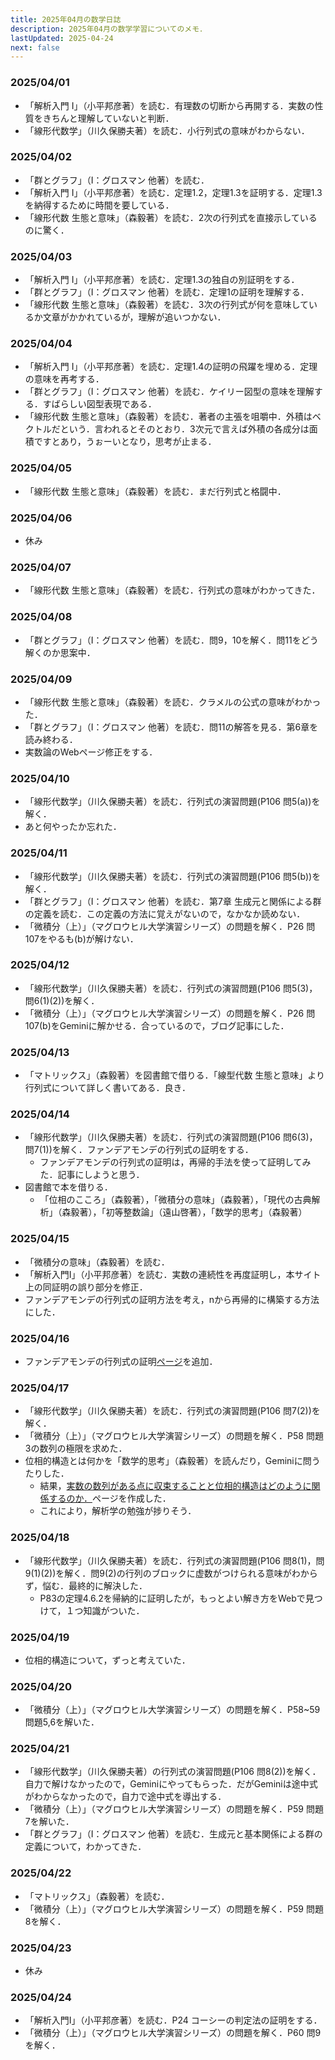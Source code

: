 ```yaml
---
title: 2025年04月の数学日誌
description: 2025年04月の数学学習についてのメモ．
lastUpdated: 2025-04-24
next: false
---
```


### 2025/04/01
- 「解析入門 Ⅰ」（小平邦彦著）を読む．有理数の切断から再開する．実数の性質をきちんと理解していないと判断．
- 「線形代数学」（川久保勝夫著）を読む．小行列式の意味がわからない．

### 2025/04/02
- 「群とグラフ」（I：グロスマン 他著）を読む．
- 「解析入門 Ⅰ」（小平邦彦著）を読む．定理1.2，定理1.3を証明する．定理1.3を納得するために時間を要している．
- 「線形代数 生態と意味」（森毅著）を読む．2次の行列式を直接示しているのに驚く．

### 2025/04/03
- 「解析入門 Ⅰ」（小平邦彦著）を読む．定理1.3の独自の別証明をする．
- 「群とグラフ」（I：グロスマン 他著）を読む．定理1の証明を理解する．
- 「線形代数 生態と意味」（森毅著）を読む．3次の行列式が何を意味しているか文章がかかれているが，理解が追いつかない．

### 2025/04/04
- 「解析入門 Ⅰ」（小平邦彦著）を読む．定理1.4の証明の飛躍を埋める．定理の意味を再考する．
- 「群とグラフ」（I：グロスマン 他著）を読む．ケイリー図型の意味を理解する．すばらしい図型表現である．
- 「線形代数 生態と意味」（森毅著）を読む．著者の主張を咀嚼中．外積はベクトルだという．言われるとそのとおり．3次元で言えば外積の各成分は面積ですとあり，うぉーいとなり，思考が止まる．

### 2025/04/05
- 「線形代数 生態と意味」（森毅著）を読む．まだ行列式と格闘中．

### 2025/04/06
- 休み

### 2025/04/07
- 「線形代数 生態と意味」（森毅著）を読む．行列式の意味がわかってきた．

### 2025/04/08
- 「群とグラフ」（I：グロスマン 他著）を読む．問9，10を解く．問11をどう解くのか思案中．

### 2025/04/09
- 「線形代数 生態と意味」（森毅著）を読む．クラメルの公式の意味がわかった．
- 「群とグラフ」（I：グロスマン 他著）を読む．問11の解答を見る．第6章を読み終わる．
- 実数論のWebページ修正をする．

### 2025/04/10
- 「線形代数学」（川久保勝夫著）を読む．行列式の演習問題(P106 問5(a))を解く．
- あと何やったか忘れた．

### 2025/04/11
- 「線形代数学」（川久保勝夫著）を読む．行列式の演習問題(P106 問5(b))を解く．
- 「群とグラフ」（I：グロスマン 他著）を読む．第7章 生成元と関係による群の定義を読む．この定義の方法に覚えがないので，なかなか読めない．
- 「微積分（上）」（マグロウヒル大学演習シリーズ）の問題を解く．P26 問107をやるも(b)が解けない．

### 2025/04/12
- 「線形代数学」（川久保勝夫著）を読む．行列式の演習問題(P106 問5(3)，問6(1)(2))を解く．
- 「微積分（上）」（マグロウヒル大学演習シリーズ）の問題を解く．P26 問107(b)をGeminiに解かせる．合っているので，ブログ記事にした．

### 2025/04/13
- 「マトリックス」（森毅著）を図書館で借りる．「線型代数 生態と意味」より行列式について詳しく書いてある．良き．

### 2025/04/14
- 「線形代数学」（川久保勝夫著）を読む．行列式の演習問題(P106 問6(3)，問7(1))を解く．ファンデアモンデの行列式の証明をする．
  - ファンデアモンデの行列式の証明は，再帰的手法を使って証明してみた．記事にしようと思う．
- 図書館で本を借りる．
  - 「位相のこころ」（森毅著），「微積分の意味」（森毅著），「現代の古典解析」（森毅著），「初等整数論」（遠山啓著），「数学的思考」（森毅著）
 
### 2025/04/15
- 「微積分の意味」（森毅著）を読む．
- 「解析入門Ⅰ」（小平邦彦著）を読む．実数の連続性を再度証明し，本サイト上の同証明の誤り部分を修正．
- ファンデアモンデの行列式の証明方法を考え，nから再帰的に構築する方法にした．

### 2025/04/16
- ファンデアモンデの行列式の証明[ページ](/linear_algebra/exercises/0100_vandermonde_determinant/)を追加．

### 2025/04/17
- 「線形代数学」（川久保勝夫著）を読む．行列式の演習問題(P106 問7(2))を解く．
- 「微積分（上）」（マグロウヒル大学演習シリーズ）の問題を解く．P58 問題3の数列の極限を求めた．
- 位相的構造とは何かを「数学的思考」（森毅著）を読んだり，Geminiに問うたりした．
  - 結果，[実数の数列がある点に収束することと位相的構造はどのように関係するのか．](/other/0400_real_sequences_and_topological_structures/)ページを作成した．
  - これにより，解析学の勉強が捗りそう．

### 2025/04/18
- 「線形代数学」（川久保勝夫著）を読む．行列式の演習問題(P106 問8(1)，問9(1)(2))を解く．問9(2)の行列のブロックに虚数がつけられる意味がわからず，悩む．最終的に解決した．
  - P83の定理4.6.2を帰納的に証明したが，もっとよい解き方をWebで見つけて，１つ知識がついた．

### 2025/04/19
- 位相的構造について，ずっと考えていた．

### 2025/04/20
- 「微積分（上）」（マグロウヒル大学演習シリーズ）の問題を解く．P58~59 問題5,6を解いた．

### 2025/04/21
- 「線形代数学」（川久保勝夫著）の行列式の演習問題(P106 問8(2))を解く．自力で解けなかったので，Geminiにやってもらった．だがGeminiは途中式がわからなかったので，自力で途中式を導出する．
- 「微積分（上）」（マグロウヒル大学演習シリーズ）の問題を解く．P59 問題7を解いた．
- 「群とグラフ」（I：グロスマン 他著）を読む．生成元と基本関係による群の定義について，わかってきた．

### 2025/04/22
- 「マトリックス」（森毅著）を読む．
- 「微積分（上）」（マグロウヒル大学演習シリーズ）の問題を解く．P59 問題8を解く．

### 2025/04/23
- 休み

### 2025/04/24
- 「解析入門Ⅰ」（小平邦彦著）を読む．P24 コーシーの判定法の証明をする．
- 「微積分（上）」（マグロウヒル大学演習シリーズ）の問題を解く．P60 問9を解く．

